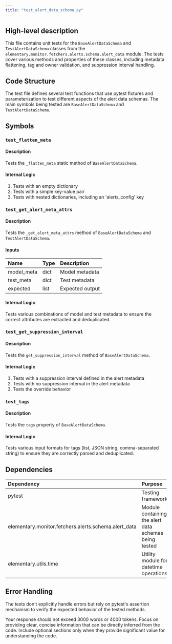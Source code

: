 ```yaml
---
title: "test_alert_data_schema.py"
---
```


## High-level description
This file contains unit tests for the `BaseAlertDataSchema` and `TestAlertDataSchema` classes from the `elementary.monitor.fetchers.alerts.schema.alert_data` module. The tests cover various methods and properties of these classes, including metadata flattening, tag and owner validation, and suppression interval handling.

## Code Structure
The test file defines several test functions that use pytest fixtures and parameterization to test different aspects of the alert data schemas. The main symbols being tested are `BaseAlertDataSchema` and `TestAlertDataSchema`.

## Symbols

### `test_flatten_meta`
#### Description
Tests the `_flatten_meta` static method of `BaseAlertDataSchema`.

#### Internal Logic
1. Tests with an empty dictionary
2. Tests with a simple key-value pair
3. Tests with nested dictionaries, including an 'alerts_config' key

### `test_get_alert_meta_attrs`
#### Description
Tests the `_get_alert_meta_attrs` method of `BaseAlertDataSchema` and `TestAlertDataSchema`.

#### Inputs
| Name | Type | Description |
|:-----|:-----|:------------|
| model_meta | dict | Model metadata |
| test_meta | dict | Test metadata |
| expected | list | Expected output |

#### Internal Logic
Tests various combinations of model and test metadata to ensure the correct attributes are extracted and deduplicated.

### `test_get_suppression_interval`
#### Description
Tests the `get_suppression_interval` method of `BaseAlertDataSchema`.

#### Internal Logic
1. Tests with a suppression interval defined in the alert metadata
2. Tests with no suppression interval in the alert metadata
3. Tests the override behavior

### `test_tags`
#### Description
Tests the `tags` property of `BaseAlertDataSchema`.

#### Internal Logic
Tests various input formats for tags (list, JSON string, comma-separated string) to ensure they are correctly parsed and deduplicated.

## Dependencies
| Dependency | Purpose |
|:-----------|:--------|
| pytest | Testing framework |
| elementary.monitor.fetchers.alerts.schema.alert_data | Module containing the alert data schemas being tested |
| elementary.utils.time | Utility module for datetime operations |

## Error Handling
The tests don't explicitly handle errors but rely on pytest's assertion mechanism to verify the expected behavior of the tested methods.

Your response should not exceed 3000 words or 4000 tokens. Focus on providing clear, concise information that can be directly inferred from the code. Include optional sections only when they provide significant value for understanding the code.